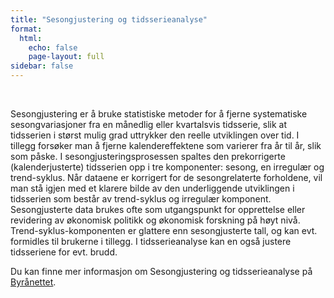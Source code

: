 ```yaml
---
title: "Sesongjustering og tidsserieanalyse"
format: 
  html:
    echo: false
    page-layout: full
sidebar: false
---
```

<br>

Sesongjustering er å bruke statistiske metoder for å fjerne systematiske sesongvariasjoner fra en månedlig eller kvartalsvis tidsserie, slik at tidsserien i størst mulig grad uttrykker den reelle utviklingen over tid. I tillegg forsøker man å fjerne kalendereffektene som varierer fra år til år, slik som påske. I sesongjusteringsprosessen spaltes den prekorrigerte (kalenderjusterte) tidsserien opp i tre komponenter: sesong, en irregulær og trend-syklus. Når dataene er korrigert for de sesongrelaterte forholdene, vil man stå igjen med et klarere bilde av den underliggende utviklingen i tidsserien som består av trend-syklus og irregulær komponent. Sesongjusterte data brukes ofte som utgangspunkt for opprettelse eller revidering av økonomisk politikk og økonomisk forskning på høyt nivå. Trend-syklus-komponenten er glattere enn sesongjusterte tall, og kan evt. formidles til brukerne i tillegg. I tidsserieanalyse kan en også justere tidsseriene for evt. brudd. 

Du kan finne mer informasjon om Sesongjustering og tidsserieanalyse på [Byrånettet](https://ssbno.sharepoint.com/sites/Metodikkistatistikkproduksjonen/SitePages/Sesongjustering.aspx).
